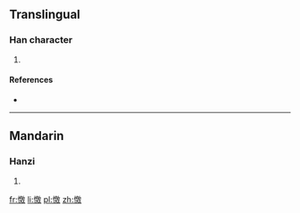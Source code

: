 ==Translingual==

===Han character===
{{Han char|rn=61|rad=心|as=13|sn=16|four=9804<sub>0</sub>|canj=心竹尸大 (PHSK)}}

# {{defn|Han|sort=心13}}

====References====
* {{Han ref|kx=0405.080|dkj=11316|dj=0745.180|hdz=42361.070|uh=61BF|ud=25023|bh=E9A1|bd=59809}}

----

==Mandarin==

===Hanzi===
{{cmn-hanzi|pin=[[jiāo]] ([[jiao1]])|wg=chiao<sup>1</sup>}}

# {{defn|Mandarin|sort=心13}}

[[fr:憿]]
[[li:憿]]
[[pl:憿]]
[[zh:憿]]